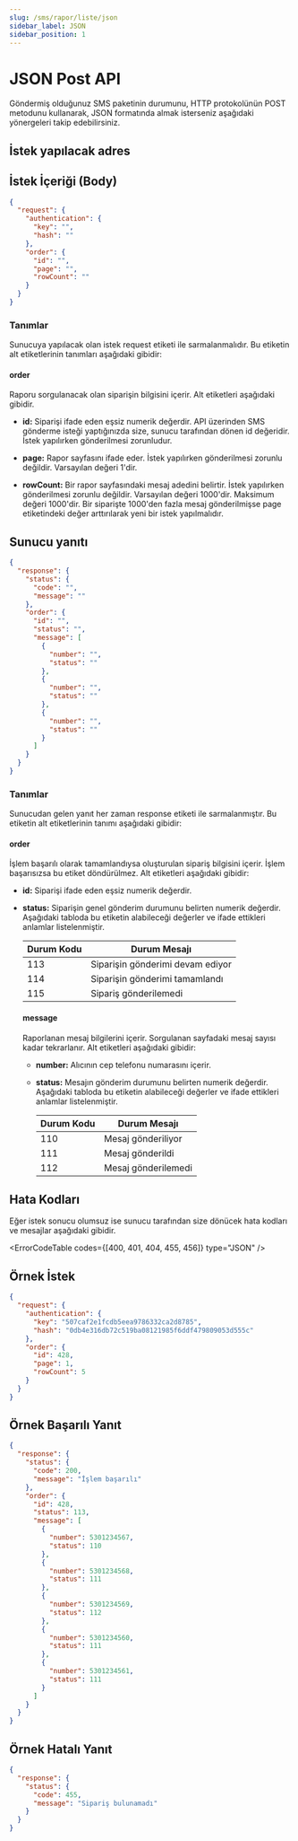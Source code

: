 ```yaml
---
slug: /sms/rapor/liste/json
sidebar_label: JSON
sidebar_position: 1
---
```



# JSON Post API
Göndermiş olduğunuz SMS paketinin durumunu, HTTP protokolünün POST metodunu kullanarak, JSON formatında almak isterseniz aşağıdaki yönergeleri takip edebilirsiniz.

## İstek yapılacak adres

<RequestURL type="POST" url="https://api.iletimerkezi.com/v1/get-report/json" />


## İstek İçeriği (Body)

```json
{
  "request": {
    "authentication": {
      "key": "",
      "hash": ""
    },
    "order": {
      "id": "",
      "page": "",
      "rowCount": ""
    }
  }
}
```

### Tanımlar

Sunucuya yapılacak olan istek <Badge>request</Badge> etiketi ile sarmalanmalıdır. Bu etiketin alt etiketlerinin tanımları aşağıdaki gibidir:

<AccessDescription />

#### order
Raporu sorgulanacak olan siparişin bilgisini içerir. Alt etiketleri aşağıdaki gibidir.

+ **id:** Siparişi ifade eden eşsiz numerik değerdir. API üzerinden SMS gönderme isteği yaptığınızda size, sunucu tarafından dönen <Badge>id</Badge> değeridir. İstek yapılırken gönderilmesi zorunludur.

+ **page:** Rapor sayfasını ifade eder. İstek yapılırken gönderilmesi zorunlu değildir. Varsayılan değeri 1'dir.

+ **rowCount:** Bir rapor sayfasındaki mesaj adedini belirtir. İstek yapılırken gönderilmesi zorunlu değildir. Varsayılan değeri 1000'dir. Maksimum değeri 1000'dir. Bir siparişte 1000'den fazla mesaj gönderilmişse <Badge>page</Badge> etiketindeki değer arttırılarak yeni bir istek yapılmalıdır.

## Sunucu yanıtı

```json
{
  "response": {
    "status": {
      "code": "",
      "message": ""
    },
    "order": {
      "id": "",
      "status": "",
      "message": [
        {
          "number": "",
          "status": ""
        },
        {
          "number": "",
          "status": ""
        },
        {
          "number": "",
          "status": ""
        }
      ]
    }
  }
}
```

### Tanımlar

Sunucudan gelen yanıt her zaman <Badge>response</Badge> etiketi ile sarmalanmıştır. Bu etiketin alt etiketlerinin tanımı aşağıdaki gibidir:

<ResponseStatus />

#### order
İşlem başarılı olarak tamamlandıysa oluşturulan sipariş bilgisini içerir. İşlem başarısızsa bu etiket döndürülmez. Alt etiketleri aşağıdaki gibidir:

+ **id:** Siparişi ifade eden eşsiz numerik değerdir.
+ **status:** Siparişin genel gönderim durumunu belirten numerik değerdir. Aşağıdaki tabloda bu etiketin alabileceği değerler ve ifade ettikleri anlamlar listelenmiştir.

  <table>
    <thead>
      <tr>
        <th>Durum Kodu</th>
        <th>Durum Mesajı</th>
      </tr>
    </thead>
    <tbody>
      <tr>
        <td>113</td>
        <td>Siparişin gönderimi devam ediyor</td>
      </tr>
      <tr>
        <td>114</td>
        <td>Siparişin gönderimi tamamlandı</td>
      </tr>
      <tr>
        <td>115</td>
        <td>Sipariş gönderilemedi</td>
      </tr>
    </tbody>
  </table>

  #### message
  Raporlanan mesaj bilgilerini içerir. Sorgulanan sayfadaki mesaj sayısı kadar tekrarlanır. Alt etiketleri aşağıdaki gibidir:

  + **number:** Alıcının cep telefonu numarasını içerir.
  + **status:** Mesajın gönderim durumunu belirten numerik değerdir. Aşağıdaki tabloda bu etiketin alabileceği değerler ve ifade ettikleri anlamlar listelenmiştir.

    <table>
      <thead>
        <tr>
          <th>Durum Kodu</th>
          <th>Durum Mesajı</th>
        </tr>
      </thead>
      <tbody>
        <tr>
          <td>110</td>
          <td>Mesaj gönderiliyor</td>
        </tr>
        <tr>
          <td>111</td>
          <td>Mesaj gönderildi</td>
        </tr>
        <tr>
          <td>112</td>
          <td>Mesaj gönderilemedi</td>
        </tr>
      </tbody>
    </table>

## Hata Kodları
Eğer istek sonucu olumsuz ise sunucu tarafından size dönücek hata kodları ve mesajlar aşağıdaki gibidir.

<ErrorCodeTable codes={[400, 401, 404, 455, 456]} type="JSON" />

## Örnek İstek
```json
{
  "request": {
    "authentication": {
      "key": "507caf2e1fcdb5eea9786332ca2d8785",
      "hash": "0db4e316db72c519ba08121985f6ddf479809053d555c"
    },
    "order": {
      "id": 428,
      "page": 1,
      "rowCount": 5
    }
  }
}
```

## Örnek Başarılı Yanıt
```json
{
  "response": {
    "status": {
      "code": 200,
      "message": "İşlem başarılı"
    },
    "order": {
      "id": 428,
      "status": 113,
      "message": [
        {
          "number": 5301234567,
          "status": 110
        },
        {
          "number": 5301234568,
          "status": 111
        },
        {
          "number": 5301234569,
          "status": 112
        },
        {
          "number": 5301234560,
          "status": 111
        },
        {
          "number": 5301234561,
          "status": 111
        }
      ]
    }
  }
}
```

## Örnek Hatalı Yanıt
```json
{
  "response": {
    "status": {
      "code": 455,
      "message": "Sipariş bulunamadı"
    }
  }
}
```